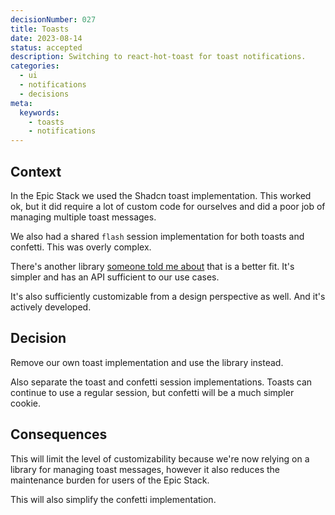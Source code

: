 ```yaml
---  
decisionNumber: 027
title: Toasts
date: 2023-08-14
status: accepted
description: Switching to react-hot-toast for toast notifications.
categories:
  - ui
  - notifications
  - decisions
meta:
  keywords:
    - toasts
    - notifications
---
```

## Context

In the Epic Stack we used the Shadcn toast implementation. This worked ok, but
it did require a lot of custom code for ourselves and did a poor job of managing
multiple toast messages.

We also had a shared `flash` session implementation for both toasts and
confetti. This was overly complex.

There's another library
[someone told me about](https://twitter.com/ayushverma1194/status/1674848096155467788)
that is a better fit. It's simpler and has an API sufficient to our use cases.

It's also sufficiently customizable from a design perspective as well. And it's
actively developed.

## Decision

Remove our own toast implementation and use the library instead.

Also separate the toast and confetti session implementations. Toasts can
continue to use a regular session, but confetti will be a much simpler cookie.

## Consequences

This will limit the level of customizability because we're now relying on a
library for managing toast messages, however it also reduces the maintenance
burden for users of the Epic Stack.

This will also simplify the confetti implementation.
